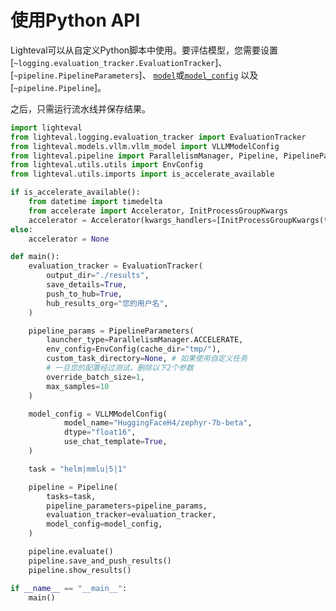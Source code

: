 # 使用Python API

Lighteval可以从自定义Python脚本中使用。要评估模型，您需要设置
[`~logging.evaluation_tracker.EvaluationTracker`]、[`~pipeline.PipelineParameters`]、
[`model`](package_reference/models)或[`model_config`](package_reference/model_config)
以及[`~pipeline.Pipeline`]。

之后，只需运行流水线并保存结果。


```python
import lighteval
from lighteval.logging.evaluation_tracker import EvaluationTracker
from lighteval.models.vllm.vllm_model import VLLMModelConfig
from lighteval.pipeline import ParallelismManager, Pipeline, PipelineParameters
from lighteval.utils.utils import EnvConfig
from lighteval.utils.imports import is_accelerate_available

if is_accelerate_available():
    from datetime import timedelta
    from accelerate import Accelerator, InitProcessGroupKwargs
    accelerator = Accelerator(kwargs_handlers=[InitProcessGroupKwargs(timeout=timedelta(seconds=3000))])
else:
    accelerator = None

def main():
    evaluation_tracker = EvaluationTracker(
        output_dir="./results",
        save_details=True,
        push_to_hub=True,
        hub_results_org="您的用户名",
    )

    pipeline_params = PipelineParameters(
        launcher_type=ParallelismManager.ACCELERATE,
        env_config=EnvConfig(cache_dir="tmp/"),
        custom_task_directory=None, # 如果使用自定义任务
        # 一旦您的配置经过测试，删除以下2个参数
        override_batch_size=1,
        max_samples=10
    )

    model_config = VLLMModelConfig(
            model_name="HuggingFaceH4/zephyr-7b-beta",
            dtype="float16",
            use_chat_template=True,
    )

    task = "helm|mmlu|5|1"

    pipeline = Pipeline(
        tasks=task,
        pipeline_parameters=pipeline_params,
        evaluation_tracker=evaluation_tracker,
        model_config=model_config,
    )

    pipeline.evaluate()
    pipeline.save_and_push_results()
    pipeline.show_results()

if __name__ == "__main__":
    main() 